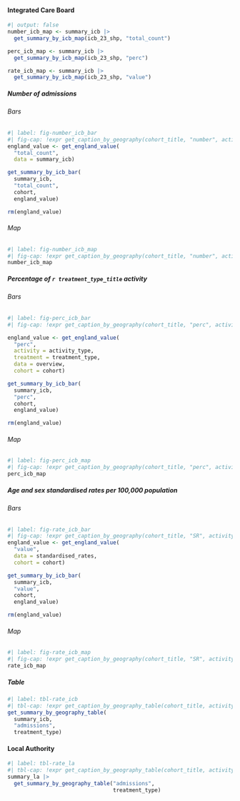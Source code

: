 ::: panel-tabset

#### Integrated Care Board

```r
#| output: false
number_icb_map <- summary_icb |>
  get_summary_by_icb_map(icb_23_shp, "total_count")

perc_icb_map <- summary_icb |>
  get_summary_by_icb_map(icb_23_shp, "perc")

rate_icb_map <- summary_icb |>
  get_summary_by_icb_map(icb_23_shp, "value")
```

::: panel-tabset
##### Number of admissions

::: panel-tabset
###### Bars

```r
#| label: fig-number_icb_bar
#| fig-cap: !expr get_caption_by_geography(cohort_title, "number", activity_type)
england_value <- get_england_value(
  "total_count", 
  data = summary_icb)

get_summary_by_icb_bar(
  summary_icb, 
  "total_count", 
  cohort,
  england_value)

rm(england_value)
```

###### Map

```r
#| label: fig-number_icb_map
#| fig-cap: !expr get_caption_by_geography(cohort_title, "number", activity_type)
number_icb_map
```
:::

##### Percentage of `r treatment_type_title` activity

::: panel-tabset
###### Bars

```r
#| label: fig-perc_icb_bar
#| fig-cap: !expr get_caption_by_geography(cohort_title, "perc", activity_type, treatment_type)

england_value <- get_england_value(
  "perc", 
  activity = activity_type,
  treatment = treatment_type,
  data = overview,
  cohort = cohort)

get_summary_by_icb_bar(
  summary_icb, 
  "perc", 
  cohort,
  england_value)

rm(england_value)
```

###### Map

```r
#| label: fig-perc_icb_map
#| fig-cap: !expr get_caption_by_geography(cohort_title, "perc", activity_type, treatment_type)
perc_icb_map
```
:::

##### Age and sex standardised rates per 100,000 population

::: panel-tabset
###### Bars

```r
#| label: fig-rate_icb_bar
#| fig-cap: !expr get_caption_by_geography(cohort_title, "SR", activity_type)
england_value <- get_england_value(
  "value",
  data = standardised_rates,
  cohort = cohort)

get_summary_by_icb_bar(
  summary_icb, 
  "value", 
  cohort,
  england_value)

rm(england_value)
```

###### Map

```r
#| label: fig-rate_icb_map
#| fig-cap: !expr get_caption_by_geography(cohort_title, "SR", activity_type)
rate_icb_map
```
:::

##### Table

```r
#| label: tbl-rate_icb
#| tbl-cap: !expr get_caption_by_geography_table(cohort_title, activity_type, treatment_type, "icb")
get_summary_by_geography_table(
  summary_icb,
  "admissions", 
  treatment_type)
```

:::

#### Local Authority

```r
#| label: tbl-rate_la
#| tbl-cap: !expr get_caption_by_geography_table(cohort_title, activity_type, treatment_type, "la")
summary_la |>
  get_summary_by_geography_table("admissions",
                                 treatment_type)
```
:::